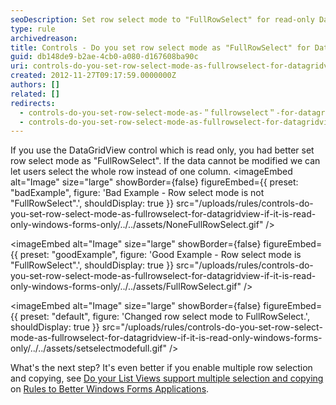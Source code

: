 ```yaml
---
seoDescription: Set row select mode to "FullRowSelect" for read-only DataGridViews to allow users to select entire rows instead of individual columns.
type: rule
archivedreason:
title: Controls - Do you set row select mode as "FullRowSelect" for DataGridView if it is read only? (Windows Forms Only)
guid: db148de9-b2ae-4cb0-a080-d167608ba90c
uri: controls-do-you-set-row-select-mode-as-fullrowselect-for-datagridview-if-it-is-read-only-windows-forms-only
created: 2012-11-27T09:17:59.0000000Z
authors: []
related: []
redirects:
  - controls-do-you-set-row-select-mode-as-＂fullrowselect＂-for-datagridview-if-it-is-read-only-(windows-forms-only)
  - controls-do-you-set-row-select-mode-as-fullrowselect-for-datagridview-if-it-is-read-only-(windows-forms-only)
---
```


If you use the DataGridView control which is read only, you had better set row select mode as "FullRowSelect". If the data cannot be modified we can let users select the whole row instead of one column.
<imageEmbed
  alt="Image"
  size="large"
  showBorder={false}
  figureEmbed={{
    preset: "badExample",
    figure: 'Bad Example - Row select mode is not "FullRowSelect".',
    shouldDisplay: true
  }}
  src="/uploads/rules/controls-do-you-set-row-select-mode-as-fullrowselect-for-datagridview-if-it-is-read-only-windows-forms-only/../../assets/NoneFullRowSelect.gif"
/>

<imageEmbed
  alt="Image"
  size="large"
  showBorder={false}
  figureEmbed={{
    preset: "goodExample",
    figure: 'Good Example - Row select mode is "FullRowSelect".',
    shouldDisplay: true
  }}
  src="/uploads/rules/controls-do-you-set-row-select-mode-as-fullrowselect-for-datagridview-if-it-is-read-only-windows-forms-only/../../assets/FullRowSelect.gif"
/>


<imageEmbed
  alt="Image"
  size="large"
  showBorder={false}
  figureEmbed={{
    preset: "default",
    figure: 'Changed row select mode to FullRowSelect.',
    shouldDisplay: true
  }}
  src="/uploads/rules/controls-do-you-set-row-select-mode-as-fullrowselect-for-datagridview-if-it-is-read-only-windows-forms-only/../../assets/setselectmodefull.gif"
/>

What's the next step? It's even better if you enable multiple row selection and copying, see [Do your List Views support multiple selection and copying](http://www.ssw.com.au/ssw/Standards/Rules/RulesToBetterWindowsForms.aspx#ListView) on [Rules to Better Windows Forms Applications](http://www.ssw.com.au/ssw/Standards/Rules/RulesToBetterWindowsForms.aspx).